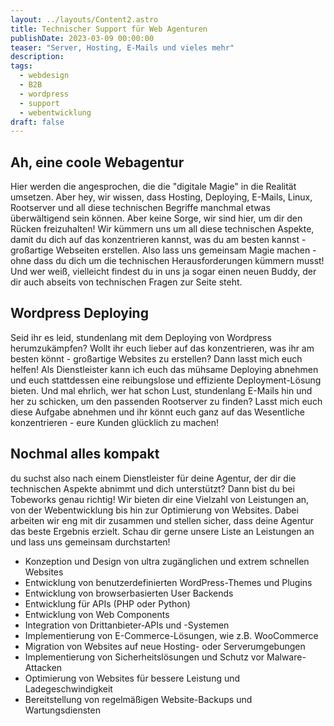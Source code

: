 ```yaml
---
layout: ../layouts/Content2.astro
title: Technischer Support für Web Agenturen
publishDate: 2023-03-09 00:00:00
teaser: "Server, Hosting, E-Mails und vieles mehr"
description:
tags:
  - webdesign
  - B2B
  - wordpress
  - support
  - webentwicklung
draft: false
---
```



## Ah, eine coole Webagentur
Hier werden die angesprochen, die die "digitale Magie" in die Realität umsetzen. Aber hey, wir wissen, dass Hosting, Deploying, E-Mails, Linux, Rootserver und all diese technischen Begriffe manchmal etwas überwältigend sein können. Aber keine Sorge, wir sind hier, um dir den Rücken freizuhalten! Wir kümmern uns um all diese technischen Aspekte, damit du dich auf das konzentrieren kannst, was du am besten kannst - großartige Webseiten erstellen. Also lass uns gemeinsam Magie machen - ohne dass du dich um die technischen Herausforderungen kümmern musst!
Und wer weiß, vielleicht findest du in uns ja sogar einen neuen Buddy, der dir auch abseits von technischen Fragen zur Seite steht.
<ImageWD />
<CTA classes="mb-5 p-3 text-center" />


## Wordpress Deploying
Seid ihr es leid, stundenlang mit dem Deploying von Wordpress herumzukämpfen? Wollt ihr euch lieber auf das konzentrieren, was ihr am besten könnt - großartige Websites zu erstellen? Dann lasst mich euch helfen! Als Dienstleister kann ich euch das mühsame Deploying abnehmen und euch stattdessen eine reibungslose und effiziente Deployment-Lösung bieten.
Und mal ehrlich, wer hat schon Lust, stundenlang E-Mails hin und her zu schicken, um den passenden Rootserver zu finden? Lasst mich euch diese Aufgabe abnehmen und ihr könnt euch ganz auf das Wesentliche konzentrieren - eure Kunden glücklich zu machen!

<ImageWD />
<CTA classes="mb-5 p-3 text-center" />

## Nochmal alles kompakt
du suchst also nach einem Dienstleister für deine Agentur, der dir die technischen Aspekte abnimmt und dich unterstützt? Dann bist du bei Tobeworks genau richtig! Wir bieten dir eine Vielzahl von Leistungen an, von der Webentwicklung bis hin zur Optimierung von Websites. Dabei arbeiten wir eng mit dir zusammen und stellen sicher, dass deine Agentur das beste Ergebnis erzielt. Schau dir gerne unsere Liste an Leistungen an und lass uns gemeinsam durchstarten!
*   Konzeption und Design von ultra zugänglichen und extrem schnellen Websites
*   Entwicklung von benutzerdefinierten WordPress-Themes und Plugins
*   Entwicklung von browserbasierten User Backends
*   Entwicklung für APIs (PHP oder Python)
*   Entwicklung von Web Components
*   Integration von Drittanbieter-APIs und -Systemen
*   Implementierung von E-Commerce-Lösungen, wie z.B. WooCommerce
*   Migration von Websites auf neue Hosting- oder Serverumgebungen
*   Implementierung von Sicherheitslösungen und Schutz vor Malware-Attacken
*   Optimierung von Websites für bessere Leistung und Ladegeschwindigkeit
*   Bereitstellung von regelmäßigen Website-Backups und Wartungsdiensten

<CTA classes="mb-5 p-3 text-center" />
